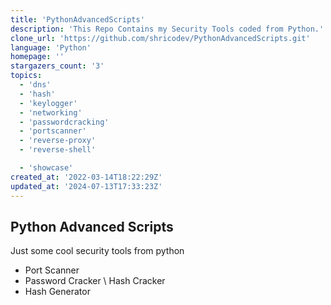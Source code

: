 ```yaml
---
title: 'PythonAdvancedScripts'
description: 'This Repo Contains my Security Tools coded from Python.'
clone_url: 'https://github.com/shricodev/PythonAdvancedScripts.git'
language: 'Python'
homepage: ''
stargazers_count: '3'
topics:
  - 'dns'
  - 'hash'
  - 'keylogger'
  - 'networking'
  - 'passwordcracking'
  - 'portscanner'
  - 'reverse-proxy'
  - 'reverse-shell'

  - 'showcase'
created_at: '2022-03-14T18:22:29Z'
updated_at: '2024-07-13T17:33:23Z'
---
```


## Python Advanced Scripts

Just some cool security tools from python

- Port Scanner
- Password Cracker \ Hash Cracker
- Hash Generator
